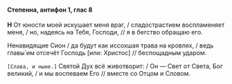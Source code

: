 #### Степенна, антифон 1, глас 8

**Н** От юности моей искушает меня враг, / сладострастием воспламеняет меня, / но, надеясь на Тебя, Господи, // я в бегство обращаю его.

Ненавидящие Сион / да будут как иссохшая трава на кровлях, / ведь главы́ им отсечёт Господь <R>[или:</R> Христос<R>]</R> // беспощадным ударом.

<R>`[Слава, и ныне.]`</R> Святой Дух всё животворит: / Он — Свет от Света, Бог великий, / и мы воспеваем Его // вместе со Отцом и Словом.

